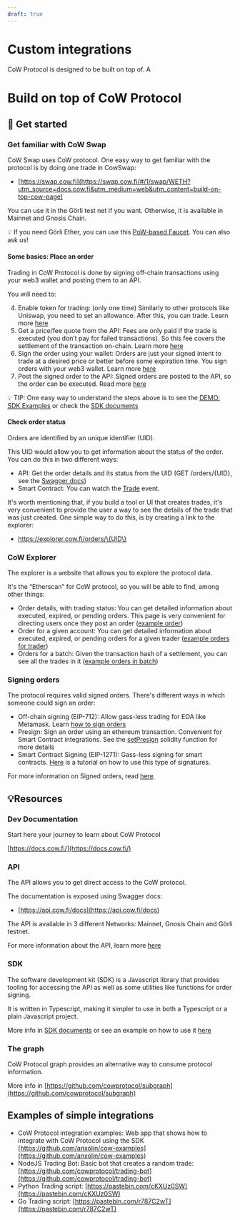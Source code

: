```yaml
---
draft: true
---
```


# Custom integrations

CoW Protocol is designed to be built on top of. A

# Build on top of CoW Protocol

## 🏁 Get started


### Get familiar with CoW Swap

CoW Swap uses CoW protocol. One easy way to get familiar with the protocol is by doing one trade in CowSwap:

- [https://swap.cow.fi](https://swap.cow.fi/#/1/swap/WETH?utm_source=docs.cow.fi&utm_medium=web&utm_content=build-on-top-cow-page)

You can use it in the Görli test net if you want. Otherwise, it is available in Mainnet and Gnosis Chain.

💡 If you need Görli Ether, you can use this [PoW-based Faucet](https://goerli-faucet.pk910.de/). You can also ask us!

#### Some basics: Place an order

Trading in CoW Protocol is done by signing off-chain transactions using your web3 wallet and posting them to an API.

You will need to:

4. Enable token for trading: (only one time) Similarly to other protocols like Uniswap, you need to set an allowance. After this, you can trade. Learn more [here](https://docs.cow.fi/tutorials/how-to-submit-orders-via-the-api/1.-set-allowance-for-the-sell-token)
5. Get a price/fee quote from the API: Fees are only paid if the trade is executed (you don’t pay for failed transactions). So this fee covers the settlement of the transaction on-chain. Learn more [here](https://docs.cow.fi/tutorials/how-to-submit-orders-via-the-api/2.-query-the-fee-endpoint)
6. Sign the order using your wallet: Orders are just your signed intent to trade at a desired price or better before some expiration time. You sign orders with your web3 wallet. Learn more [here](https://docs.cow.fi/tutorials/how-to-submit-orders-via-the-api/4.-signing-the-order)
7. Post the signed order to the API: Signed orders are posted to the API, so the order can be executed. Read more [here](https://docs.cow.fi/tutorials/how-to-submit-orders-via-the-api/5.-placing-the-order)

💡 TIP: One easy way to understand the steps above is to see the [DEMO: SDK Examples](https://vigilant-heisenberg-dba3c1.netlify.app/) or check the [SDK documents](https://docs.cow.fi/cow-sdk)

#### Check order status

Orders are identified by an unique identifier (UID).

This UID would allow you to get information about the status of the order. You can do this in two different ways:

- API: Get the order details and its status from the UID (GET /orders/\{UID\}, see the [Swagger docs](https://api.cow.fi/docs/#/default/get_api_v1_orders__UID_))
- Smart Contract: You can watch the [Trade](https://github.com/cowprotocol/contracts/blob/main/src/contracts/GPv2Settlement.sol#L50) event.

It's worth mentioning that, if you build a tool or UI that creates trades, it's very convenient to provide the user a way to see the details of the trade that was just created. One simple way to do this, is by creating a link to the explorer:

- https://explorer.cow.fi/orders/\{UID\}

### CoW Explorer

The explorer is a website that allows you to explore the protocol data.

It's the “Etherscan” for CoW protocol, so you will be able to find, among other things:

- Order details, with trading status: You can get detailed information about executed, expired, or pending orders. This page is very convenient for directing users once they post an order ([example order](https://explorer.cow.fi/orders/0xa64f3559e33edebd2a1701050db6dff8089c7c42c4d2d842669466c4693d698100000000005ef87f8ca7014309ece7260bbcdaeb61f0377d))
- Order for a given account: You can get detailed information about executed, expired, or pending orders for a given trader ([example orders for trader](https://explorer.cow.fi/address/0x00000000005ef87f8ca7014309ece7260bbcdaeb))
- Orders for a batch: Given the transaction hash of a settlement, you can see all the trades in it ([example orders in batch](https://explorer.cow.fi/tx/0xd25f7457f4a2ce993a3314858f50f0144606e0c3afe7b3da6416814598afb87b))

### Signing orders

The protocol requires valid signed orders. There's different ways in which someone could sign an order:

- Off-chain signing (EIP-712): Allow gass-less trading for EOA like Metamask. Learn [how to sign orders](https://docs.cow.fi/tutorials/how-to-submit-orders-via-the-api/4.-signing-the-order)
- Presign: Sign an order using an ethereum transaction. Convenient for Smart Contract integrations. See the [setPresign](https://github.com/cowprotocol/contracts/blob/7842d494c63224387e7e67f75bcd31775543098c/src/contracts/mixins/GPv2Signing.sol#L86) solidity function for more details
- Smart Contract Signing (EIP-1271): Gass-less signing for smart contracts. [Here](https://docs.cow.fi/tutorials/how-to-place-erc-1271-smart-contract-orders) is a tutorial on how to use this type of signatures.

For more information on Signed orders, read [here](https://docs.cow.fi/overview/signed-orders).

## 💡Resources

### Dev Documentation

Start here your journey to learn about CoW Protocol

[https://docs.cow.fi/](https://docs.cow.fi/)

### API

The API allows you to get direct access to the CoW protocol.

The documentation is exposed using Swagger docs:

- [https://api.cow.fi/docs](https://api.cow.fi/docs)

The API is available in 3 different Networks: Mainnet, Gnosis Chain and Görli testnet.

For more information about the API, learn more [here](https://docs.cow.fi/tutorials/how-to-submit-orders-via-the-api/5.-placing-the-order)

### SDK

The software development kit (SDK) is a Javascript library that provides tooling for accessing the API as well as some utilities like functions for order signing.

It is written in Typescript, making it simpler to use in both a Typescript or a plain Javascript project.

More info in [SDK documents](https://docs.cow.fi/cow-sdk) or see an example on how to use it [here](https://github.com/anxolin/cow-examples/blob/main/src/pages/api/Orders.js#L6)

### The graph

CoW Protocol graph provides an alternative way to consume protocol information.

More info in [https://github.com/cowprotocol/subgraph](https://github.com/cowprotocol/subgraph)

## Examples of simple integrations

- CoW Protocol integration examples: Web app that shows how to integrate with CoW Protocol using the SDK [https://github.com/anxolin/cow-examples](https://github.com/anxolin/cow-examples)
- NodeJS Trading Bot: Basic bot that creates a random trade: [https://github.com/cowprotocol/trading-bot](https://github.com/cowprotocol/trading-bot)
- Python Trading script: [https://pastebin.com/cKXUz0SW](https://pastebin.com/cKXUz0SW)
- Go Trading script: [https://pastebin.com/r787C2wT](https://pastebin.com/r787C2wT)
